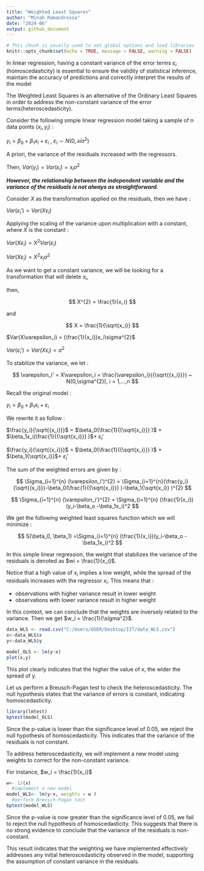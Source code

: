 ```yaml
---
title: "Weighted Least Squares"
author: "Minah Ramandrosoa"
date: "2024-06"
output: github_document
---
```


```r
# This chunk is usually used to set global options and load libraries
knitr::opts_chunk$set(echo = TRUE, message = FALSE, warning = FALSE)
```


In linear regression, having a constant variance of the error terms $\varepsilon_i$  (homoscedasticity) is essential to ensure the validity of statistical inference, maintain the accuracy of predictions and correctly interpret the results of the model 

The Weighted Least Squares is an alternative of the Ordinary Least Squares in order to address the non-constant variance of the error terms(heteroscedasticity).

Consider the following simple linear regression model taking a sample of n data points $(x_i,y_i)$  : 

  $y_i = \beta_0 + \beta_1x_i + \varepsilon_i$ , $\varepsilon_i \sim N(0,xi\sigma^{2})$

A priori, the variance of the residuals increased with the regressors. 
  
Then, $Var(y_i) = Var(\varepsilon_i) = x_i\sigma^{2}$

***However, the relationship between the independent variable and the variance of the residuals is not always as straightforward.***  

Consider $X$ as the transformation applied on the residuals, then we have :

  $Var(\varepsilon_i') = Var(X\varepsilon_i)$

Applying the scaling of the variance upon multiplication with a constant, where $X$ is the constant : 
  
  $Var(X\varepsilon_i) = X^{2}Var(\varepsilon_i)$
  
  $Var(X\varepsilon_i) = X^{2}x_i\sigma^{2}$
  
As we want to get a constant variance, we will be looking for a transformation that will delete $x_i$, 

then, 

$$
X^{2} = \frac{1}{x_i} 
$$

and

$$
X = \frac{1}{\sqrt{x_i}}
$$

  $Var(X\varepsilon_i) = (\frac{1}{x_i})x_i\sigma^{2}$
  
  $Var(\varepsilon_i') = Var(X\varepsilon_i) = \sigma^{2}$
  
To stabilize the variance, we let : 

$$
\varepsilon_i' = X\varepsilon_i = \frac{\varepsilon_i}{{\sqrt{{x_i}}}} ~ N(0,\sigma^{2}), i = 1,...,n
$$
  
Recall the original model :

  $y_i = \beta_0 + \beta_1x_i + \varepsilon_i$
  
We rewrite it as follow :

  $\frac{y_i}{\sqrt{{x_i}}}$ = $\beta_0(\frac{1}{{\sqrt{x_i}}} )$ + $\beta_1x_i(\frac{1}{{\sqrt{x_i}}}  )$+ $\varepsilon_i'$
  
  $\frac{y_i}{\sqrt{{x_i}}}$ = $\beta_0(\frac{1}{{\sqrt{x_i}}} )$ + $\beta_1{\sqrt{x_i}}$+ $\varepsilon_i'$
  
The sum of the weighted errors are given by :

$$
\Sigma_{i=1}^{n} (\varepsilon_i')^{2} =  \Sigma_{i=1}^{n}(\frac{y_i}{\sqrt{{x_i}}}-\beta_0(\frac{1}{{\sqrt{x_i}}} )-\beta_1{\sqrt{x_i}} )^{2}
$$

  
$$
\Sigma_{i=1}^{n} (\varepsilon_i')^{2} = \Sigma_{i=1}^{n} (\frac{1}{x_i}) (y_i-\beta_o -\beta_1x_i)^2
$$
  
We get the following weighted least squares function which we will minimize :


$$
S(\beta_0, \beta_1) =\Sigma_{i=1}^{n} (\frac{1}{x_i})(y_i-\beta_o -\beta_1x_i)^2
$$
  
In this simple linear regression, the weight that stabilizes the variance of the residuals is denoted as $wi = \frac{1}{x_i}$. 

Notice that a high value of $x_i$ implies a low weight, while the spread of the residuals increases with the regressor $x_i$. This means that :

  - observations with higher variance result in lower weight
  - observations with lower variance result in higher weight
  
In this context, we can conclude that the weights are inversely related to the variance. Then we get $w_i = \frac{1}{\sigma^2}$.  

```r
data_WLS <- read.csv("C:/Users/USER/Desktop/IIT/data_WLS.csv")
x<-data_WLS$x
y<-data_WLS$y

model_OLS <- lm(y~x)
plot(x,y)
```

This plot clearly indicates that the higher the value of x, the wider the spread of y. 

Let us perform a Breusch-Pagan test to check the heteroscedasticity.
The null hypothesis states that the variance of errors is constant, indicating homoscedasticity.

```r
library(lmtest)
bptest(model_OLS)
```

Since the p-value is lower than the significance level of 0.05, we reject the null hypothesis of homoscedasticity. This indicates that the variance of the residuals is not constant. 

To address heteroscedasticity, we will implement a new model using weights to correct for the non-constant variance.

For instance,  $w_i = \frac{1}{x_i}$

```r
w<- 1/(x)
  #implement a new model
model_WLS<- lm(y~x, weights = w ) 
  #perform Breusch-Pagan test
bptest(model_WLS)
```

Since the p-value is now greater than the significance level of 0.05, we fail to reject the null hypothesis of homoscedasticity. This suggests that there is no strong evidence to conclude that the variance of the residuals is non-constant. 

This result indicates that the weighting we have implemented effectively addresses any initial heteroscedasticity observed in the model, supporting the assumption of constant variance in the residuals. 
